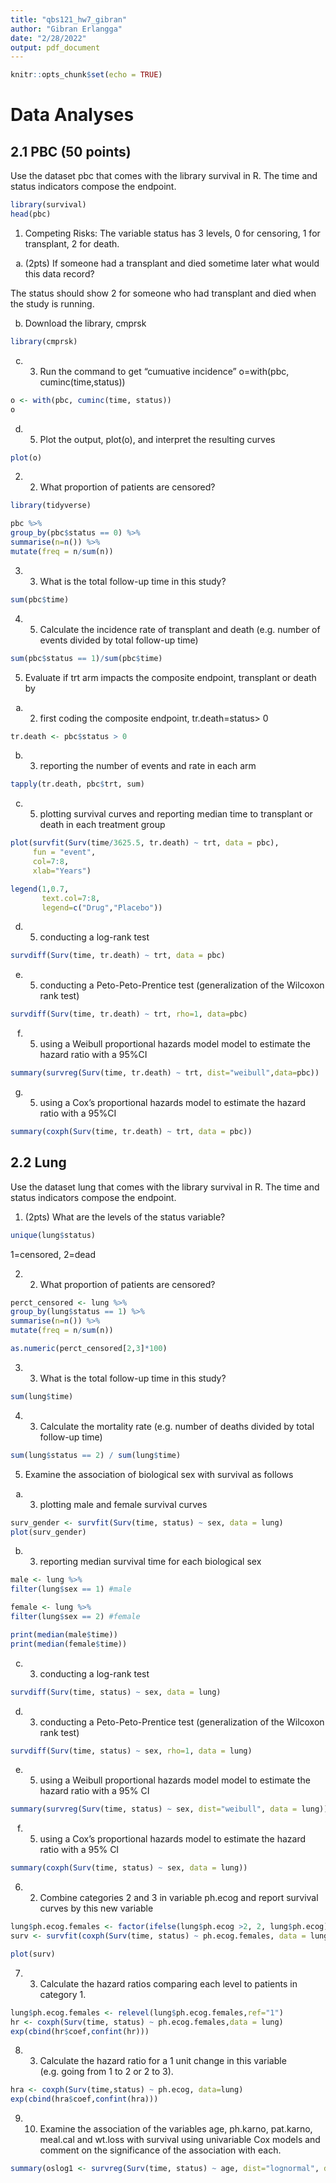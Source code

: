 ```yaml
---
title: "qbs121_hw7_gibran"
author: "Gibran Erlangga"
date: "2/28/2022"
output: pdf_document
---
```


```r
knitr::opts_chunk$set(echo = TRUE)
```

# Data Analyses
## 2.1 PBC (50 points)
Use the dataset pbc that comes with the library survival in R. The time and status indicators compose the endpoint.
``` r
library(survival)
head(pbc)
```

1. Competing Risks: The variable status has 3 levels, 0 for censoring, 1 for transplant, 2 for death.
(a) (2pts) If someone had a transplant and died sometime later what would this data record? 

The status should show 2 for someone who had transplant and died when the study is running.

(b) Download the library, cmprsk
``` r
library(cmprsk)
```

(c) (3) Run the command to get “cumuative incidence” o=with(pbc, cuminc(time,status))
``` r
o <- with(pbc, cuminc(time, status))
o
```

(d) (5) Plot the output, plot(o), and interpret the resulting curves
``` r
plot(o)
```

2. (2) What proportion of patients are censored?
``` r
library(tidyverse)

pbc %>%
group_by(pbc$status == 0) %>%
summarise(n=n()) %>%
mutate(freq = n/sum(n))
```

3. (3) What is the total follow-up time in this study?
``` r
sum(pbc$time)
```

4. (5) Calculate the incidence rate of transplant and death (e.g. number of events divided by total follow-up time)
``` r
sum(pbc$status == 1)/sum(pbc$time)
```
5. Evaluate if trt arm impacts the composite endpoint, transplant or death by

(a) (2) first coding the composite endpoint, tr.death=status> 0
``` r
tr.death <- pbc$status > 0
```

(b) (3) reporting the number of events and rate in each arm
``` r
tapply(tr.death, pbc$trt, sum)
```

(c) (5) plotting survival curves and reporting median time to transplant or death in each treatment group
``` r
plot(survfit(Surv(time/3625.5, tr.death) ~ trt, data = pbc),
     fun = "event", 
     col=7:8,
     xlab="Years")

legend(1,0.7,
       text.col=7:8,
       legend=c("Drug","Placebo"))
```
(d) (5) conducting a log-rank test
``` r
survdiff(Surv(time, tr.death) ~ trt, data = pbc)
```
(e) (5) conducting a Peto-Peto-Prentice test (generalization of the Wilcoxon rank test)
``` r
survdiff(Surv(time, tr.death) ~ trt, rho=1, data=pbc)
```
(f) (5) using a Weibull proportional hazards model model to estimate the hazard ratio with a 95%CI
``` r
summary(survreg(Surv(time, tr.death) ~ trt, dist="weibull",data=pbc))
```
(g) (5) using a Cox’s proportional hazards model to estimate the hazard ratio with a 95%CI
``` r
summary(coxph(Surv(time, tr.death) ~ trt, data = pbc))
```

## 2.2 Lung
Use the dataset lung that comes with the library survival in R. The time and status indicators compose the endpoint.

1. (2pts) What are the levels of the status variable?
``` r
unique(lung$status)
```
1=censored, 2=dead

2. (2) What proportion of patients are censored?
``` r
perct_censored <- lung %>%
group_by(lung$status == 1) %>%
summarise(n=n()) %>%
mutate(freq = n/sum(n))

as.numeric(perct_censored[2,3]*100)
```

3. (3) What is the total follow-up time in this study?
``` r
sum(lung$time)
```

4. (3) Calculate the mortality rate (e.g. number of deaths divided by total follow-up time)
``` r
sum(lung$status == 2) / sum(lung$time)
```

5. Examine the association of biological sex with survival as follows
(a) (3) plotting male and female survival curves
``` r
surv_gender <- survfit(Surv(time, status) ~ sex, data = lung)
plot(surv_gender)
```

(b) (3) reporting median survival time for each biological sex
``` r
male <- lung %>%
filter(lung$sex == 1) #male

female <- lung %>%
filter(lung$sex == 2) #female

print(median(male$time))
print(median(female$time))
```

(c) (3) conducting a log-rank test
``` r
survdiff(Surv(time, status) ~ sex, data = lung)
```

(d) (3) conducting a Peto-Peto-Prentice test (generalization of the Wilcoxon rank test)
``` r
survdiff(Surv(time, status) ~ sex, rho=1, data = lung)
```

(e) (5) using a Weibull proportional hazards model model to estimate the hazard ratio with a 95% CI
``` r
summary(survreg(Surv(time, status) ~ sex, dist="weibull", data = lung))
```

(f) (5) using a Cox’s proportional hazards model to estimate the hazard ratio with a 95% CI
``` r
summary(coxph(Surv(time, status) ~ sex, data = lung))
```

6. (2) Combine categories 2 and 3 in variable ph.ecog and report survival curves by this new variable
``` r
lung$ph.ecog.females <- factor(ifelse(lung$ph.ecog >2, 2, lung$ph.ecog))
surv <- survfit(coxph(Surv(time, status) ~ ph.ecog.females, data = lung))

plot(surv)
```

7. (3) Calculate the hazard ratios comparing each level to patients in category 1.
``` r
lung$ph.ecog.females <- relevel(lung$ph.ecog.females,ref="1")
hr <- coxph(Surv(time, status) ~ ph.ecog.females,data = lung)
exp(cbind(hr$coef,confint(hr)))
```

8. (3) Calculate the hazard ratio for a 1 unit change in this variable (e.g. going from 1 to 2 or 2 to 3).
``` r
hra <- coxph(Surv(time,status) ~ ph.ecog, data=lung)
exp(cbind(hra$coef,confint(hra)))
```

9. (10) Examine the association of the variables age, ph.karno, pat.karno, meal.cal and wt.loss with survival using univariable Cox models and comment on the significance of the association with each.
``` r
summary(oslog1 <- survreg(Surv(time, status) ~ age, dist="lognormal", data = lung))
```
